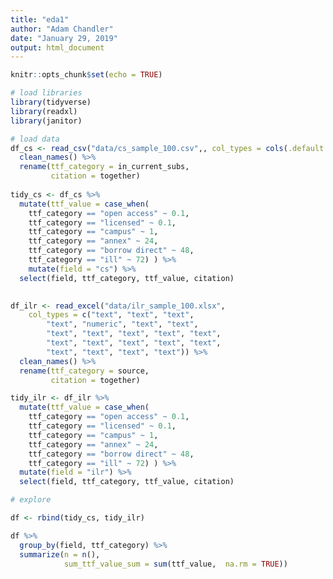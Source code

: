 ```yaml
---
title: "eda1"
author: "Adam Chandler"
date: "January 29, 2019"
output: html_document
---
```


```r
knitr::opts_chunk$set(echo = TRUE)
```


```r
# load libraries
library(tidyverse)
library(readxl)
library(janitor)

```



```r
# load data
df_cs <- read_csv("data/cs_sample_100.csv",, col_types = cols(.default = "c")) %>%
  clean_names() %>%
  rename(ttf_category = in_current_subs,
         citation = together)
  
tidy_cs <- df_cs %>%
  mutate(ttf_value = case_when(
    ttf_category == "open access" ~ 0.1,
    ttf_category == "licensed" ~ 0.1,
    ttf_category == "campus" ~ 1,
    ttf_category == "annex" ~ 24,
    ttf_category == "borrow direct" ~ 48,
    ttf_category == "ill" ~ 72) ) %>%
    mutate(field = "cs") %>%
  select(field, ttf_category, ttf_value, citation) 

  
df_ilr <- read_excel("data/ilr_sample_100.xlsx", 
    col_types = c("text", "text", "text", 
        "text", "numeric", "text", "text", 
        "text", "text", "text", "text", "text", 
        "text", "text", "text", "text", "text", 
        "text", "text", "text", "text")) %>%
  clean_names() %>%
  rename(ttf_category = source,
         citation = together)

tidy_ilr <- df_ilr %>%
  mutate(ttf_value = case_when(
    ttf_category == "open access" ~ 0.1,
    ttf_category == "licensed" ~ 0.1,
    ttf_category == "campus" ~ 1,
    ttf_category == "annex" ~ 24,
    ttf_category == "borrow direct" ~ 48,
    ttf_category == "ill" ~ 72) ) %>%
  mutate(field = "ilr") %>%
  select(field, ttf_category, ttf_value, citation) 

```



```r
# explore

df <- rbind(tidy_cs, tidy_ilr)

df %>%
  group_by(field, ttf_category) %>%
  summarize(n = n(),
            sum_ttf_value_sum = sum(ttf_value,  na.rm = TRUE))


```



